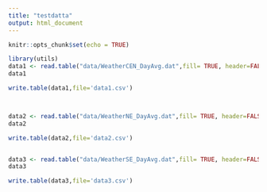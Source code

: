 ```yaml
---
title: "testdatta"
output: html_document
---
```


```r
knitr::opts_chunk$set(echo = TRUE)
```

```r
library(utils)
data1 <- read.table("data/WeatherCEN_DayAvg.dat",fill= TRUE, header=FALSE,sep=',')
data1

write.table(data1,file='data1.csv')



data2 <- read.table("data/WeatherNE_DayAvg.dat",fill= TRUE, header=FALSE,sep=',')
data2

write.table(data2,file='data2.csv')


data3 <- read.table("data/WeatherSE_DayAvg.dat",fill= TRUE, header=FALSE,sep=',')
data3

write.table(data3,file='data3.csv')


```